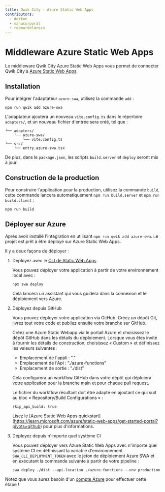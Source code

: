 ```yaml
---
title: Qwik City - Azure Static Web Apps
contributors:
  - derkoe
  - manucorporat
  - reemardelarosa
---
```


# Middleware Azure Static Web Apps

Le middleware Qwik City Azure Static Web Apps vous permet de connecter Qwik City à [Azure Static Web Apps](https://learn.microsoft.com/azure/static-web-apps/).

## Installation

Pour intégrer l'adaptateur `azure-swa`, utilisez la commande `add` :

```shell
npm run qwik add azure-swa
```

L'adaptateur ajoutera un nouveau `vite.config.ts` dans le répertoire `adapters/`, et un nouveau fichier d'entrée sera créé, tel que :

```shell
└── adapters/
    └── azure-swa/
        └── vite.config.ts
└── src/
    └── entry.azure-swa.tsx
```

De plus, dans le `package.json`, les scripts `build.server` et `deploy` seront mis à jour.

## Construction de la production

Pour construire l'application pour la production, utilisez la commande `build`, cette commande lancera automatiquement `npm run build.server` et `npm run build.client` :

```shell
npm run build
```

## Déployer sur Azure

Après avoir installé l'intégration en utilisant `npm run qwik add azure-swa`. Le projet est prêt à être déployé sur Azure Static Web Apps.

Il y a deux façons de déployer :

1. Déployez avec le [CLI de Static Web Apps](https://azure.github.io/static-web-apps-cli/)

   Vous pouvez déployer votre application à partir de votre environnement local avec :

   ```shell
   npx swa deploy
   ```

   Cela lancera un assistant qui vous guidera dans la connexion et le déploiement vers Azure.

2. Déployez depuis GitHub

   Vous pouvez déployer votre application via GitHub. Créez un dépôt Git, livrez tout votre code et publiez ensuite votre branche sur GitHub.

   Créez une Azure Static Webapp via le portail Azure et choisissez le dépôt GitHub dans les détails du déploiement. Lorsque vous êtes invité à fournir les détails de construction, choisissez « Custom » et définissez les valeurs suivantes :

   - Emplacement de l'appli : "."
   - Emplacement de l'Api : "./azure-functions"
   - Emplacement de sortie : "./dist"

   Cela configurera un workflow GitHub dans votre dépôt qui déploiera votre application pour la branche main et pour chaque pull request.

   Le fichier du workflow résultant doit être adapté en ajoutant ce qui suit au bloc « Repository/Build Configurations » :

   ```text /skip_api_build/#b /true/#c
   skip_api_build: true
   ```

   Lisez le [Azure Static Web Apps quickstart] (https://learn.microsoft.com/azure/static-web-apps/get-started-portal?pivots=github) pour plus d'informations.

3. Déployez depuis n'importe quel système CI

   Vous pouvez déployer vers Azure Static Web Apps avec n'importe quel système CI en définissant la variable d'environnement `SWA_CLI_DEPLOYMENT_TOKEN` avec le jeton de déploiement Azure SWA et en exécutant la commande suivante à partir de votre pipeline :

   ```shell
   swa deploy ./dist --api-location ./azure-functions --env production
   ```

Notez que vous aurez besoin d'un [compte Azure](https://signup.azure.com/) pour effectuer cette étape !
